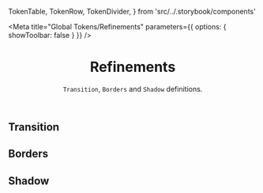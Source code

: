 
  TokenTable,
  TokenRow,
  TokenDivider,
} from 'src/../.storybook/components'

<Meta
  title="Global Tokens/Refinements"
  parameters={{ options: { showToolbar: false } }}
/>

<header>

# Refinements

`Transition`, `Borders` and `Shadow` definitions.

</header>

## Transition

<TokenTable title="Global Token" description="Value">
  <TokenRow token="--fs-transition-timing" value=".2s" />
  <TokenRow token="--fs-transition-property" value="all" />
  <TokenRow token="--fs-transition-function" value="ease-in-out" />
</TokenTable>

## Borders

<TokenTable title="Global Token" description="Value">
  <TokenRow token="--fs-border-radius-small" value="1px" />
  <TokenRow token="--fs-border-radius" value="2px" />
  <TokenRow token="--fs-border-radius-medium" value="8px" />
  <TokenRow token="--fs-border-radius-pill" value="100px" />
  <TokenRow token="--fs-border-radius-circle" value="100%" />
  <TokenDivider />
  <TokenRow token="--fs-border-width" value="1px" />
  <TokenRow token="--fs-border-width-thick" value="2px" />
  <TokenRow token="--fs-border-width-thickest" value="3px" />
  <TokenDivider />
  <TokenRow
    token="--fs-border-color"
    value="var(--fs-color-neutral-4)"
    isColor
  />
  <TokenRow
    token="--fs-border-color-hover"
    value="var(--fs-color-main-3)"
    isColor
  />
  <TokenRow
    token="--fs-border-color-active"
    value="var(--fs-color-main-2)"
    isColor
  />
  <TokenRow
    token="--fs-border-color-disabled"
    value="var(--fs-color-neutral-6)"
    isColor
  />
  <TokenDivider />
  <TokenRow
    token="--fs-border-color-light"
    value="var(--fs-color-neutral-2)"
    isColor
  />
  <TokenRow
    token="--fs-border-color-light-hover"
    value="var(--fs-color-neutral-3)"
    isColor
  />
  <TokenRow
    token="--fs-border-color-light-active"
    value="var(--fs-color-neutral-3)"
    isColor
  />
  <TokenRow
    token="--fs-border-color-light-disabled"
    value="var(--fs-color-neutral-5)"
    isColor
  />
</TokenTable>

## Shadow

<TokenTable>
  <TokenRow token="--fs-shadow" value="none" />
  <TokenRow token="--fs-shadow-darker" value="0 0 10px rgb(0 0 0 / 20%)" />
  <TokenRow
    token="--fs-shadow-hover"
    value="0 0 0 1px var(--fs-color-main-4)"
  />
</TokenTable>
